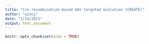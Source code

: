 ```yaml
---
title: "Cre recombination-based AAV targeted evolution (CREATE)"
author: "yincy"
date: "2/14/2021"
output: html_document
---
```


```r
knitr::opts_chunk$set(echo = TRUE)
```

